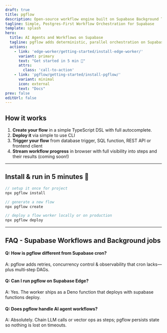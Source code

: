 ```yaml
---
draft: true
title: pgflow
description: Open-source workflow engine built on Supabase Background Tasks and Queues. Run complex workflows entirely within Supabase - no external hosting needed.
tagline: Simple, Postgres-First Workflow Orchestration for Supabase
template: splash
hero:
  title: AI Agents and Workflows on Supabase
  tagline: pgflow adds deterministic, parallel orchestration on Supabase Edge Functions - no extra servers.
  actions:
    - link: 'edge-worker/getting-started/install-edge-worker/'
      variant: primary
      text: "Get started in 5 min 🚀"
      attrs:
        class: 'call-to-action'
    - link: 'pgflow/getting-started/install-pgflow/'
      variant: minimal
      icon: external
      text: "Docs"
prev: false
editUrl: false
---
```


## How it works

1. **Create your flow** in a simple TypeScript DSL with full autocomplete.
2. **Deploy it** via simple to use CLI
3. **Trigger your flow** from database trigger, SQL function, REST API or frontend client
4. **Stream workflow progress** in browser with full visibility into steps and their results (coming soon!)

---

## Install & run in 5 minutes 🚀

```typescript
// setup it once for project
npx pgflow install

// generate a new flow
npx pgflow create

// deploy a flow worker locally or on production
npx pgflow deploy
```

---

## FAQ - Supabase Workflows and Background jobs

#### Q: How is pgflow different from Supabase cron?

A: pgflow adds retries, concurrency control & observability that cron lacks—plus multi‑step DAGs.

#### Q: Can I run pgflow on Supabase Edge?

A: Yes. The worker ships as a Deno function that deploys with supabase functions deploy.

#### Q: Does pgflow handle AI agent workflows?
A: Absolutely. Chain LLM calls or vector ops as steps; pgflow persists state so nothing is lost on timeouts.
